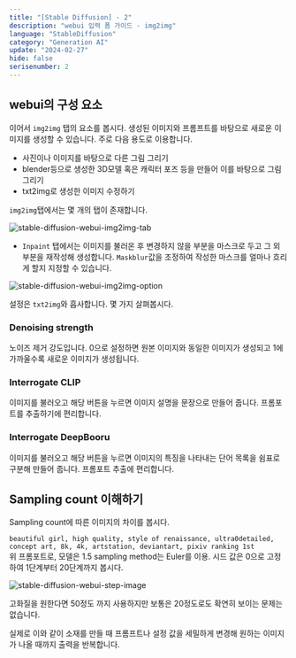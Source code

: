 ```yaml
---
title: "[Stable Diffusion] - 2"
description: "webui 입력 폼 가이드 - img2img"
language: "StableDiffusion"
category: "Generation AI"
update: "2024-02-27"
hide: false
serisenumber: 2
---
```


## webui의 구성 요소
이어서 `img2img` 탭의 요소를 봅시다. 생성된 이미지와 프롬프트를 바탕으로 새로운 이미지를 생성할 수 있습니다. 주로 다음 용도로 이용합니다.
- 사진이나 이미지를 바탕으로 다른 그림 그리기
- blender등으로 생성한 3D모델 혹은 캐릭터 포즈 등을 만들어 이를 바탕으로 그림 그리기
- txt2img로 생성한 이미지 수정하기

`img2img`탭에서는 몇 개의 탭이 존재합니다.

![stable-diffusion-webui-img2img-tab](/snippets/stableDiffusion/section2/img2img-tab.png)

- `Inpaint` 탭에서는 이미지를 불러온 후 변경하지 않을 부분을 마스크로 두고 그 외 부분을 재작성해 생성합니다. `Maskblur`값을 조정하여 작성한 마스크를 얼마나 흐리게 할지 지정할 수 있습니다.

![stable-diffusion-webui-img2img-option](/snippets/stableDiffusion/section2/img2img-option.png)

설정은 `txt2img`와 흡사합니다. 몇 가지 살펴봅시다.

### Denoising strength
노이즈 제거 강도입니다. 0으로 설정하면 원본 이미지와 동일한 이미지가 생성되고 1에 가까울수록 새로운 이미지가 생성됩니다.

### Interrogate CLIP
이미지를 불러오고 해당 버튼을 누르면 이미지 설명을 문장으로 만들어 줍니다. 프롬포트를 추출하기에 편리합니다.

### Interrogate DeepBooru
이미지를 불러오고 해당 버튼을 누르면 이미지의 특징을 나타내는 단어 목록을 쉼표로 구분해 만들어 줍니다. 프롬포트 추출에 편리합니다.

## Sampling count 이해하기
Sampling count에 따른 이미지의 차이를 봅시다.

`beautiful girl, high quality, style of renaissance, ultra0detailed, concept art, 8k, 4k, artstation, deviantart, pixiv ranking 1st`  
위 프롬포트로, 모델은 1.5 sampling method는 Euler를 이용. 시드 값은 0으로 고정하여 1단계부터 20단계까지 봅시다.

![stable-diffusion-webui-step-image](/snippets/stableDiffusion/section2/step-image.png)

고화질을 원한다면 50정도 까지 사용하지만 보통은 20정도로도 확연히 보이는 문제는 없습니다.

실제로 이와 같이 소재를 만들 때 프롬프트나 설정 값을 세밀하게 변경해 원하는 이미지가 나올 때까지 출력을 반복합니다.